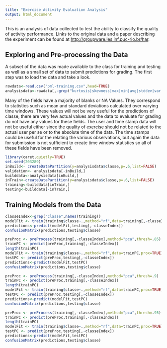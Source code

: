 ```yaml
---
title: "Exercise Activity Evaluation Analysis"
output: html_document
---
```


This is an analysis of data collected to test the ability to classify the quality of activity performance. Links to the original data and a paper describing the experiment can be found at <http://groupware.les.inf.puc-rio.br/har>.   

## Exploring and Pre-processing the Data
A subset of the data was made available to the class for training and testing as well as a small set of data to submit predictions for grading. The first step was to load the data and take a look. 
```r
rawdata<-read.csv("pml-training.csv",head=TRUE)
analysisdata<-rawdata[,-grep("kurtosis|skewness|max|min|avg|stddev|var|amplitude|X|window|user|timestamp",names(rawdata))]
```
Many of the fields have a majority of blanks or NA Values. They correspond to statistics such as mean and standard deviations calculated over varying time windows. These values will not be very useful for the predictions of classe, there are very few actual values and the data to evaluate for grading do not have any values for these fields. The user and time stamp data will not be useful either since the quality of exercise should not be related to the actual user per se or to the absolute time of the data. The time stamps could be useful for the relating the various observations, but again the data for submission is not sufficient to create time window statistics so all of these fields have been removed.

```r
library(caret,quietly=TRUE)
set.seed(203289)
inBuild<- createDataPartition(y=analysisdata$classe,p=.6,list=FALSE)
validation<- analysisdata[-inBuild,]
builddata<-analysisdata[inBuild,]
inTrain<-createDataPartition(y=analysisdata$classe,p=.6,list=FALSE)
training<-builddata[inTrain,]
testing<-builddata[-inTrain,]
```

## Training Models from the Data

```r
classeIndex<-grep("classe",names(training))
modelFit <- train(training$classe~.,method="rf",data=training[,-classeIndex],prox=TRUE)
predictions<-predict(modelFit,testing[,-classeIndex])
confusionMatrix(predictions,testing$classe)

preProc <- preProcess(training[,-classeIndex],method="pca",thresh=.85)
trainPC <- predict(preProc,training[,-classeIndex])
length(trainPC)
modelFit <- train(training$classe~.,method="rf",data=trainPC,prox=TRUE)
testPC <- predict(preProc,testing[,-classeIndex])
predictions<-predict(modelFit,testPC)
confusionMatrix(predictions,testing$classe)

preProc <- preProcess(training[,-classeIndex],method="pca",thresh=.9)
trainPC <- predict(preProc,training[,-classeIndex])
length(trainPC)
modelFit <- train(training$classe~.,method="rf",data=trainPC,prox=TRUE)
testPC <- predict(preProc,testing[,-classeIndex])
predictions<-predict(modelFit,testPC)
confusionMatrix(predictions,testing$classe)

preProc <- preProcess(training[,-classeIndex],method="pca",thresh=.95)
trainPC <- predict(preProc,training[,-classeIndex])
length(trainPC)
modelFit <- train(training$classe~.,method="rf",data=trainPC,prox=TRUE)
testPC <- predict(preProc,testing[,-classeIndex])
predictions<-predict(modelFit,testPC)
confusionMatrix(predictions,testing$classe)

```
